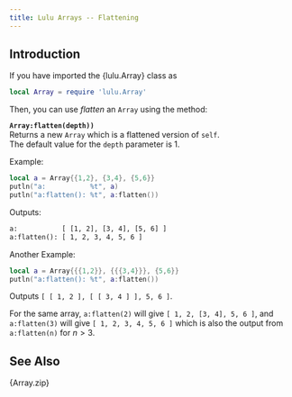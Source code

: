 ```yaml
---
title: Lulu Arrays -- Flattening
---
```


## Introduction

If you have imported the {lulu.Array} class as
```lua
local Array = require 'lulu.Array'
```
Then, you can use *flatten* an `Array` using the method:

**`Array:flatten(depth))`**  <br>
Returns a new `Array` which is a flattened version of `self`. <br>
The default value for the `depth` parameter is 1.

[Example:]{.bt}
```lua
local a = Array{{1,2}, {3,4}, {5,6}}
putln("a:           %t", a)
putln("a:flatten(): %t", a:flatten())
```

Outputs:
```txt
a:           [ [1, 2], [3, 4], [5, 6] ]
a:flatten(): [ 1, 2, 3, 4, 5, 6 ]
```

[Another Example:]{.bt}
```lua
local a = Array{{{1,2}}, {{{3,4}}}, {5,6}}
putln("a:flatten(): %t", a:flatten())
```
Outputs `[ [ 1, 2 ], [ [ 3, 4 ] ], 5, 6 ]`.

For the same array, `a:flatten(2)` will give ` [ 1, 2, [3, 4], 5, 6 ]`, and `a:flatten(3)` will give
`[ 1, 2, 3, 4, 5, 6 ]` which is also the output from `a:flatten(n)` for $n > 3$.

## See Also

{Array.zip}
